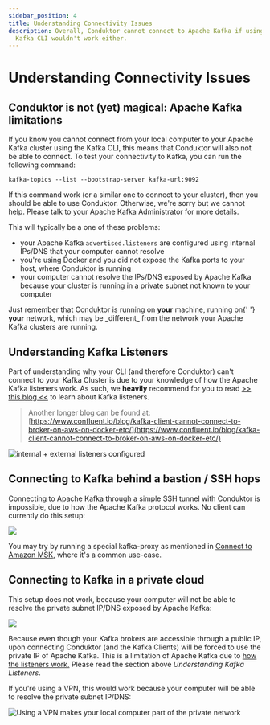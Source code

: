 ```yaml
---
sidebar_position: 4
title: Understanding Connectivity Issues
description: Overall, Conduktor cannot connect to Apache Kafka if using the classic Apache
  Kafka CLI wouldn't work either.
---
```



# Understanding Connectivity Issues

## Conduktor is not (yet) magical: Apache Kafka limitations

If you know you cannot connect from your local computer to your Apache Kafka cluster using the Kafka CLI, this means that Conduktor will also not be able to connect. To test your connectivity to Kafka, you can run the following command:

```
kafka-topics --list --bootstrap-server kafka-url:9092
```

If this command work (or a similar one to connect to your cluster), then you should be able to use Conduktor. Otherwise, we're sorry but we cannot help. Please talk to your Apache Kafka Administrator for more details.&#x20;

This will typically be a one of these problems:

- your Apache Kafka `advertised.listeners` are configured using internal IPs/DNS that your computer cannot resolve
- you're using Docker and you did not expose the Kafka ports to your host, where Conduktor is running
- your computer cannot resolve the IPs/DNS exposed by Apache Kafka because your cluster is running in a private subnet not known to your computer

<InfoBox type="success">
  Just remember that Conduktor is running on <strong>your</strong> machine, running on{' '}
  <strong>your</strong> network, which may be _different_ from the network your Apache Kafka
  clusters are running.
</InfoBox>

## Understanding Kafka Listeners

Part of understanding why your CLI (and therefore Conduktor) can't connect to your Kafka Cluster is due to your knowledge of how the Apache Kafka listeners work. As such, we **heavily** recommend for you to read [>> this blog <<](https://rmoff.net/2018/08/02/kafka-listeners-explained/) to learn about Kafka listeners.

> Another longer blog can be found at: [https://www.confluent.io/blog/kafka-client-cannot-connect-to-broker-on-aws-on-docker-etc/](https://www.confluent.io/blog/kafka-client-cannot-connect-to-broker-on-aws-on-docker-etc/)

![internal + external listeners configured](<../assets/image (48).png>)

## Connecting to Kafka behind a bastion / SSH hops

Connecting to Apache Kafka through a simple SSH tunnel with Conduktor is impossible, due to how the Apache Kafka protocol works. No client can currently do this setup:

![](<../assets/image (8).png>)

You may try by running a special kafka-proxy as mentioned in [Connect to Amazon MSK](connect-to-amazon-msk), where it's a common use-case.

## Connecting to Kafka in a private cloud

This setup does not work, because your computer will not be able to resolve the private subnet IP/DNS exposed by Apache Kafka:

![](<../assets/image (3) (1).png>)

Because even though your Kafka brokers are accessible through a public IP, upon connecting Conduktor (and the Kafka Clients) will be forced to use the private IP of Apache Kafka. This is a limitation of Apache Kafka due to [how the listeners work.](https://rmoff.net/2018/08/02/kafka-listeners-explained/) Please read the section above _Understanding Kafka Listeners_.

If you're using a VPN, this would work because your computer will be able to resolve the private subnet IP/DNS:

![Using a VPN makes your local computer part of the private network](<../assets/image (35).png>)
